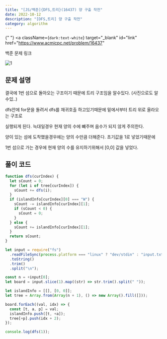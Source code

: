 ---
title: "[JS/백준]{DFS,트리}(16437) 양 구출 작전"
date: 2022-10-12
description: "[DFS,트리] 양 구출 작전"
category: algorithm
---

{" "}
<a
  className={`dark:text-white`}
  target="_blank"
  id="link"
  href="https://www.acmicpc.net/problem/16437"
>
  백준 문제 링크
</a>

![1](https://user-images.githubusercontent.com/75124028/195351271-1b02bd86-9d91-463d-9abf-c0161f00ff44.PNG)

<h2 className={`dark:text-white`}>문제 설명</h2>

결국에 1번 섬으로 돌아오는 구조이기 때문에 트리 구조임을 알수있다. (사진으로도 알수있..)

dfs안에 for문을 돌려서 dfs를 재귀호출 하고있기때문에 밑에서부터 트리 위로 올라오는 구조로

실행되게 된다. 늑대일경우 현재 양의 수에 뺴주며 음수가 되지 않게 주의한다.

양이 있는 섬에 도착했을경우에는 양의 수만큼 더해준다. 초기값을 1로 넣었기때문에

1번 섬으로 가는 경우에 현재 양의 수를 유지하기위해서 [0,0] 값을 넣었다.

<h2 className={`dark:text-white`}>풀이 코드</h2>

```js showLineNumbers
function dfs(curIndex) {
  let sCount = 0;
  for (let i of tree[curIndex]) {
    sCount += dfs(i);
  }
  if (islandInfo[curIndex][0] === "W") {
    sCount -= islandInfo[curIndex][1];
    if (sCount < 0) {
      sCount = 0;
    }
  } else {
    sCount += islandInfo[curIndex][1];
  }
  return sCount;
}

let input = require("fs")
  .readFileSync(process.platform === "linux" ? "dev/stdin" : "input.txt")
  .toString()
  .trim()
  .split("\n");

const n = +input[0];
let board = input.slice(1).map((str) => str.trim().split(" "));

let islandInfo = [[], [0, 0]];
let tree = Array.from(Array(n + 1), () => new Array().fill([]));

board.forEach((val, idx) => {
  const [t, a, p] = val;
  islandInfo.push([t, +a]);
  tree[+p].push(idx + 2);
});

console.log(dfs(1));
```
